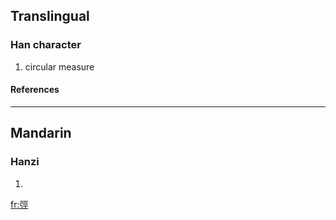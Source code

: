 {{see|弪}}

==Translingual==
===Han character===
{{Han char|rn=57|rad=弓|as=07|sn=10|four=1121<sub>1</sub>|canj=弓一女一 (NMVM)}}
# circular measure
====References====
{{Han ref|kx=0359.061|hdz=20996.090|uh=5F33|ud=24371|bh=D179|bd=53625}}
----
==Mandarin==
===Hanzi===
{{cmn-hanzi|sim=弪|pin=[[jìng]] (jing4)|wg=ching<sup>4</sup>}}
# {{defn|Mandarin}}

[[fr:弳]]